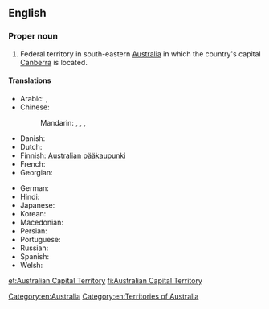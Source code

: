 ==English==
{{wikipedia}}

===Proper noun===
{{en-proper noun|head=[[Australian]] [[capital|Capital]] [[territory|Territory]]}}

# Federal territory in south-eastern [[Australia]] in which the country's capital [[Canberra]] is located.

====Translations====
{{trans-top|Territory of Australia}}
* Arabic: {{t|ar|إِقْلِيم اَلْعَاصِمَة اَلْأُسْتُرَالِيَّة|m|tr=ʾiqlīm al-ʿāṣima l-ʾusturāliyya}}, {{t|ar|مُقَاطَعَة اَلْعَاصِمَة اَلْأُسْتُرَالِيَّة|f|tr=muqāṭaʿat al-ʿāṣima l-ʾusturāliyya}}
* Chinese:
*: Mandarin: {{t|cmn|澳洲首都特區|sc=Hani}}, {{t|cmn|澳洲首都特区|tr=Àozhōu Shǒudū Tè Qū|sc=Hani}}, {{qualifier|full name}} {{t|cmn|澳大利亞首都特別行政區|sc=Hani}}, {{t|cmn|澳大利亚首都特别行政区|tr=Àodàlìyà Shǒudū Tèbié Xíngzhèng Qū|sc=Hani}}
* Danish: {{t-needed|da}}
* Dutch: {{t+|nl|Australisch Hoofdstedelijk Territorium}}
* Finnish: [[Australian#Finnish|Australian]] [[pääkaupunki]]{{t+|fi|territorio}}
* French: {{t|fr|Territoire de la Capitale australienne|f}}
* Georgian: {{t|ka|ავსტრალიის ფედერალური ტერიტორია}}
{{trans-mid}}
* German: {{t|de|Australian Capital Territory|n}}
* Hindi: {{t|hi|ऑस्ट्रेलियाई राजधानी क्षेत्र|m|tr=osṭreliyā'ī rājadhānī kṣetra|sc=Deva}}
* Japanese: {{t|ja|オーストラリア首都特別地域|tr=Ōsutoraria shuto tokubetsu chiiki|sc=Jpan}}
* Korean: {{t|ko|오스트레일리아 수도 준주|tr=Oseuteureillia sudo junju|sc=Kore}}
* Macedonian: {{t|mk|Територија на австралискиот главен град|f|tr=Teritórija na avstralískiot gláven grad}}
* Persian: {{t|fa|قلمرو پایتختی استرالیا|sc=fa-Arab}}
* Portuguese: {{t|pt|Território da Capital Australiana|m}}
* Russian: {{t|ru|Австрали́йская столи́чная террито́рия|f}}
* Spanish: {{t|es|Territorio Capital Australiano|m}}
* Welsh: {{t|cy|Tiriogaeth Prifddinas Awstralia}}
{{trans-bottom}}

[[Category:en:Australia]]
[[Category:en:Territories of Australia]]

[[et:Australian Capital Territory]]
[[fi:Australian Capital Territory]]